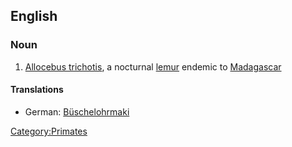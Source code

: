 {{wikipedia}}
==English==
===Noun===
{{en-noun|sg=hairy-eared dwarf lemur}}
# [[Allocebus trichotis]], a nocturnal [[lemur]] endemic to [[Madagascar]]
====Translations====
*German: [[Büschelohrmaki]] {{m}}
[[Category:Primates]]